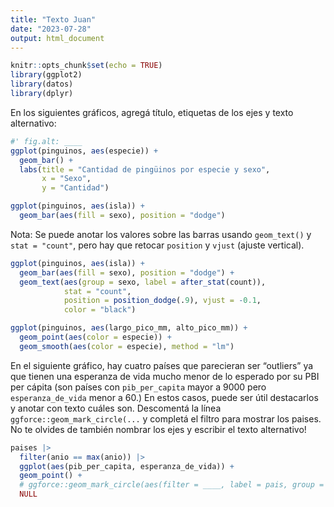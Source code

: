 ```yaml
---
title: "Texto Juan"
date: "2023-07-28"
output: html_document
---
```


```r
knitr::opts_chunk$set(echo = TRUE)
library(ggplot2)
library(datos)
library(dplyr)
```


En los siguientes gráficos, agregá título, etiquetas de los ejes y texto alternativo: 

```r
#' fig.alt: ____
ggplot(pinguinos, aes(especie)) +
  geom_bar() +
  labs(title = "Cantidad de pingüinos por especie y sexo",
       x = "Sexo",
       y = "Cantidad")
```


```r
ggplot(pinguinos, aes(isla)) +
  geom_bar(aes(fill = sexo), position = "dodge")
```


Nota: Se puede anotar los valores sobre las barras usando `geom_text()` y `stat = "count"`, pero hay que retocar `position` y `vjust` (ajuste vertical). 

```r
ggplot(pinguinos, aes(isla)) +
  geom_bar(aes(fill = sexo), position = "dodge") +
  geom_text(aes(group = sexo, label = after_stat(count)),
            stat = "count",
            position = position_dodge(.9), vjust = -0.1,
            color = "black")
```


```r
ggplot(pinguinos, aes(largo_pico_mm, alto_pico_mm)) +
  geom_point(aes(color = especie)) +
  geom_smooth(aes(color = especie), method = "lm")
```
 

En el siguiente gráfico, hay cuatro países que parecieran ser "outliers" ya que tienen una esperanza de vida mucho menor de lo esperado por su PBI per cápita (son países con `pib_per_capita` mayor a 9000 pero `esperanza_de_vida` menor a 60.)
En estos casos, puede ser útil destacarlos y anotar con texto cuáles son. 
Descomentá la línea `ggforce::geom_mark_circle(...` y completá el filtro para mostrar los paises.
No te olvides de también nombrar los ejes y escribir el texto alternativo!
 
```r
paises |> 
  filter(anio == max(anio)) |> 
  ggplot(aes(pib_per_capita, esperanza_de_vida)) +
  geom_point() +
  # ggforce::geom_mark_circle(aes(filter = ____, label = pais, group = pais)) +
  NULL
  
  
```

